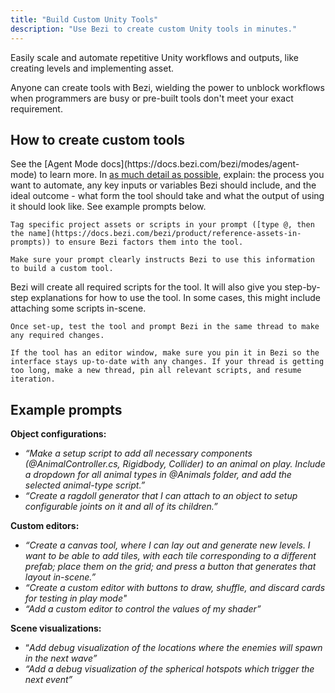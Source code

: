 ```yaml
---
title: "Build Custom Unity Tools"
description: "Use Bezi to create custom Unity tools in minutes."
---
```


Easily scale and automate repetitive Unity workflows and outputs, like creating levels and implementing asset.

Anyone can create tools with Bezi, wielding the power to unblock workflows when programmers are busy or pre-built tools don't meet your exact requirement.

## How to create custom tools

<Steps>
  <Step title="Enter Agent Mode">
    See the [Agent Mode docs](https://docs.bezi.com/bezi/modes/agent-mode) to learn more.
  </Step>
  <Step title="Draft your prompt">
    In <u>as much detail as possible</u>, explain: the process you want to automate, any key inputs or variables Bezi should include, and the ideal outcome - what form the tool should take and what the output of using it should look like. See example prompts below.

    Tag specific project assets or scripts in your prompt ([type @, then the name](https://docs.bezi.com/bezi/product/reference-assets-in-prompts)) to ensure Bezi factors them into the tool.

    Make sure your prompt clearly instructs Bezi to use this information to build a custom tool.
  </Step>
  <Step title="Set-up and iterate">
    Bezi will create all required scripts for the tool. It will also give you step-by-step explanations for how to use the tool. In some cases, this might include attaching some scripts in-scene.

    Once set-up, test the tool and prompt Bezi in the same thread to make any required changes. 

    If the tool has an editor window, make sure you pin it in Bezi so the interface stays up-to-date with any changes. If your thread is getting too long, make a new thread, pin all relevant scripts, and resume iteration.
  </Step>
</Steps>

## Example prompts

**Object configurations:**

- _“Make a setup script to add all necessary components (@AnimalController.cs, Rigidbody, Collider) to an animal on play. Include a dropdown for all animal types in @Animals folder, and add the selected animal-type script.”_
- _“Create a ragdoll generator that I can attach to an object to setup configurable joints on it and all of its children.”_

**Custom editors:**

- _“Create a canvas tool, where I can lay out and generate new levels. I want to be able to add tiles, with each tile corresponding to a different prefab; place them on the grid; and press a button that generates that layout in-scene.”_
- _“Create a custom editor with buttons to draw, shuffle, and discard cards for testing in play mode"_
- _“Add a custom editor to control the values of my shader”_

**Scene visualizations:**

- “_Add debug visualization of the locations where the enemies will spawn in the next wave”_
- _“Add a debug visualization of the spherical hotspots which trigger the next event”_